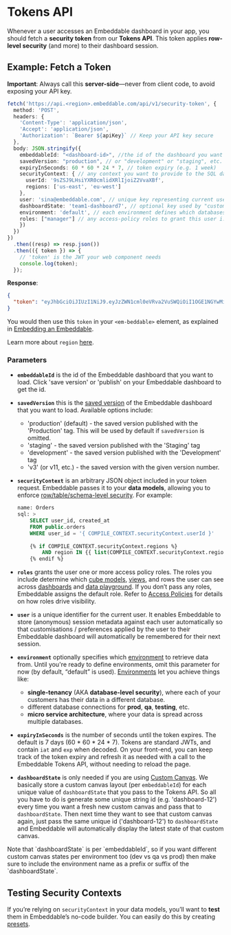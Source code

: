 # Tokens API

Whenever a user accesses an Embeddable dashboard in your app, you should fetch a **security token** from our **Tokens API**. This token applies **row-level security** (and more) to their dashboard session.

## Example: Fetch a Token

**Important**: Always call this **server-side**—never from client code, to avoid exposing your API key.

```ts
fetch('https://api.<region>.embeddable.com/api/v1/security-token', {
  method: 'POST',
  headers: {
    'Content-Type': 'application/json',
    'Accept': 'application/json',
    'Authorization': `Bearer ${apiKey}` // Keep your API key secure
  },
  body: JSON.stringify({
    embeddableId: "<dashboard-id>", //the id of the dashboard you want to load
    savedVersion: "production", // or "development" or "staging", etc.
    expiryInSeconds: 60 * 60 * 24 * 7, // token expiry (e.g. 1 week)
    securityContext: { // any context you want to provide to the SQL data models
      userId: '9sZSJ9LHsiYXR0cmlidXRlIjoiZ2VvaXBf',
      regions: ['us-east', 'eu-west']
    },
    user: 'sina@embeddable.com', // unique key representing current user
    dashboardState: 'team1-dashboard7', // optional key used by "custom canvas" functionality to store dashboard state
    environment: 'default', // each environment defines which databases to connect to
    roles: ["manager"] // any access-policy roles to grant this user i.e. manager, default etc.
    })
  })
})
  .then((resp) => resp.json())
  .then(({ token }) => {
    // 'token' is the JWT your web component needs
    console.log(token);
  });
```

**Response**:
```json
{
  "token": "eyJhbGciOiJIUzI1NiJ9.eyJzZWN1cml0eVRva2VuSWQiOiI1OGE1NGYwMi0xNTJmLTQxMjgtYWZmZC0zMDhhYzI0NTE5ZGQiLCJpYXQiOjE3MDczMTU1NDUsImV4cCI6MTcwNzkyMDM0NX0.lnovN0xTMCjLcxGTIfzFD9cYRIAZjn6S7sew-ih11lM"
}
```

You would then use this `token` in your `<em-beddable>` element, as explained in [Embedding an Embeddable](/deployment/embedding#how-it-works).

Learn more about `region` [here](/deployment/deployment-regions).


### Parameters

- **`embeddableId`** is the id of the Embeddable dashboard that you want to load.  Click 'save version' or 'publish' on your Embeddable dashboard to get the id.
- **`savedVersion`** this is the [saved version](/deployment/versions) of the Embeddable dashboard that you want to load.  Available options include: 
  - 'production' (default) - the saved version published with the 'Production' tag.  This will be used by default if `savedVersion` is omitted.
  - 'staging' - the saved version published with the 'Staging' tag
  - 'development' - the saved version published with the 'Development' tag
  - 'v3' (or v11, etc.) - the saved version with the given version number.
- **`securityContext`** is an arbitrary JSON object included in your token request. Embeddable passes it to your **data models**, allowing you to enforce [row/table/schema-level security](/data-modeling/row-level-security). For example:

    ```sql
    name: Orders
    sql: >
        SELECT user_id, created_at
        FROM public.orders
        WHERE user_id = '{ COMPILE_CONTEXT.securityContext.userId }'
        
        {% if COMPILE_CONTEXT.securityContext.regions %}
            AND region IN {{ list(COMPILE_CONTEXT.securityContext.regions) }}
        {% endif %}
    ```
    
- **`roles`** grants the user one or more access policy roles. The roles you include determine which [cube models](/data-modeling/defining-models), [views](/data-modeling/views), and rows the user can see across [dashboards](/dashboards/introduction) and [data playground](/data-modeling/testing-models). If you don’t pass any roles, Embeddable assigns the default role. Refer to [Access Policies](/data-modeling/access-policies) for details on how roles drive visibility.

- **`user`** is a unique identifier for the current user. It enables Embeddable to store (anonymous) session metadata against each user automatically so that customisations / preferences applied by the user to their Embeddable dashboard will automatically be remembered for their next session.

- **`environment`** optionally specifies which [environment](/data/environments) to retrieve data from. Until you're ready to define environments, omit this parameter for now (by default, “default” is used). [Environments](/data/environments) let you achieve things like:
    - **single-tenancy** (AKA **database-level security**), where each of your customers has their data in a different database.
    - different database connections for **prod**, **qa**, **testing**, etc. 
    - **micro service architecture**, where your data is spread across multiple databases. 

- **`expiryInSeconds`** is the number of seconds until the token expires. The default is 7 days (60 * 60 * 24 * 7). Tokens are standard JWTs, and contain `iat` and `exp` when decoded. On your front-end, you can keep track of the token expiry and refresh it as needed with a call to the Embeddable Tokens API, without needing to reload the page.

- **`dashboardState`** is only needed if you are using [Custom Canvas](/dashboards/custom-canvas). We basically store a custom canvas layout (per `embeddableId`) for each unique value of `dashboardState` that you pass to the Tokens API.  So all you have to do is generate some unique string id (e.g. 'dashboard-12') every time you want a fresh new custom canvas and pass that to `dashboardState`.  Then next time they want to see that custom canvas again, just pass the same unique id ('dashboard-12') to `dashboardState` and Embeddable will automatically display the latest state of that custom canvas.
<Callout emoji="💡">
  Note that `dashboardState` is per `embeddableId`, so if you want different custom canvas states per environment too (dev vs qa vs prod) then make sure to include the environment name as a prefix or suffix of the `dashboardState`.
</Callout>

## Testing Security Contexts

If you’re relying on `securityContext` in your data models, you’ll want to **test** them in Embeddable’s no-code builder. You can easily do this by creating [presets](/data-modeling/row-level-security#testing-security-contexts-in-embeddable). 
